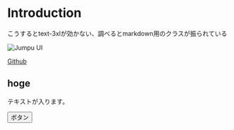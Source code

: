
<Meta title="Overview/Introduction" />

# Introduction

<p className="text-3xl font-bold text-center">
  こうするとtext-3xlが効かない、調べるとmarkdown用のクラスが振られている
</p>

![Jumpu UI](static/media/stories/assets/Cover.png)

<i className="fab fa-github"></i>

[Github](https://github.com/tuqulore/jumpu-ui/)

## hoge

テキストが入ります。

<button type="button" className="jumpu-button">
  ボタン
</button>

<Canvas>
  <Story id="buttons-button--default-story"></Story>
</Canvas>
